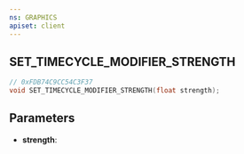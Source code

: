 ```yaml
---
ns: GRAPHICS
apiset: client
---
```

## SET_TIMECYCLE_MODIFIER_STRENGTH

```c
// 0xFDB74C9CC54C3F37
void SET_TIMECYCLE_MODIFIER_STRENGTH(float strength);
```


## Parameters
* **strength**: